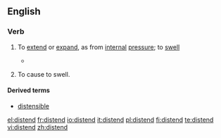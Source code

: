 ==English==

===Verb===
{{en-verb}}

# {{intransitive}} To [[extend]] or [[expand]], as from [[internal]] [[pressure]]; to [[swell]]
#*{{quote-book|year=1835|author=[[w:William Gilmore Simms|William Gilmore Simms]]|title=[[s:The Partisan|The Partisan]]|publisher=Harper|section=[[s:The Partisan/XV|Chapter XIV]]|page=[[s:Page:The Partisan, v1.djvu/171|180]]|passage=Then came the arrowy flight and form of the hurricane itself&mdash;its actual bulk&mdash;its imbodied power, pressing along through the forest in a gyratory progress, not fifty yards wide, never '''distending''' in width, yet capriciously winding from right to left and left to right<!--, in a zigzag direction, as if a playful spirit thus strove to mix with all the terrors of destruction the sportive mood of the most idle fancy-->.}}
# {{transitive}} To cause to swell.

====Derived terms====
* [[distensible]]

[[el:distend]]
[[fr:distend]]
[[io:distend]]
[[it:distend]]
[[pl:distend]]
[[fi:distend]]
[[te:distend]]
[[vi:distend]]
[[zh:distend]]